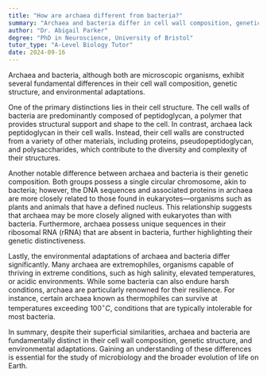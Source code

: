 ```yaml
---
title: "How are archaea different from bacteria?"
summary: "Archaea and bacteria differ in cell wall composition, genetic structure, and their ability to adapt to various environments."
author: "Dr. Abigail Parker"
degree: "PhD in Neuroscience, University of Bristol"
tutor_type: "A-Level Biology Tutor"
date: 2024-09-16
---
```


Archaea and bacteria, although both are microscopic organisms, exhibit several fundamental differences in their cell wall composition, genetic structure, and environmental adaptations.

One of the primary distinctions lies in their cell structure. The cell walls of bacteria are predominantly composed of peptidoglycan, a polymer that provides structural support and shape to the cell. In contrast, archaea lack peptidoglycan in their cell walls. Instead, their cell walls are constructed from a variety of other materials, including proteins, pseudopeptidoglycan, and polysaccharides, which contribute to the diversity and complexity of their structures.

Another notable difference between archaea and bacteria is their genetic composition. Both groups possess a single circular chromosome, akin to bacteria; however, the DNA sequences and associated proteins in archaea are more closely related to those found in eukaryotes—organisms such as plants and animals that have a defined nucleus. This relationship suggests that archaea may be more closely aligned with eukaryotes than with bacteria. Furthermore, archaea possess unique sequences in their ribosomal RNA (rRNA) that are absent in bacteria, further highlighting their genetic distinctiveness.

Lastly, the environmental adaptations of archaea and bacteria differ significantly. Many archaea are extremophiles, organisms capable of thriving in extreme conditions, such as high salinity, elevated temperatures, or acidic environments. While some bacteria can also endure harsh conditions, archaea are particularly renowned for their resilience. For instance, certain archaea known as thermophiles can survive at temperatures exceeding $100^\circ C$, conditions that are typically intolerable for most bacteria.

In summary, despite their superficial similarities, archaea and bacteria are fundamentally distinct in their cell wall composition, genetic structure, and environmental adaptations. Gaining an understanding of these differences is essential for the study of microbiology and the broader evolution of life on Earth.
    